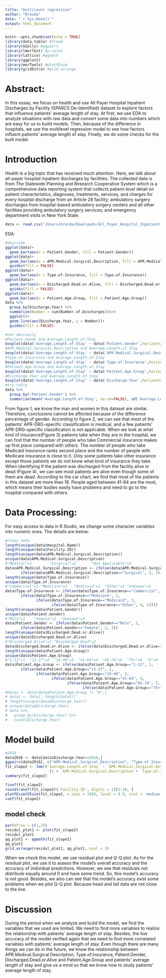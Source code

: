 ```yaml
---
title: "multilevel regression"
author: "Brenda"
date: "`r Sys.Date()`"
output: html_document
---
```


```r
knitr::opts_chunk$set(echo = TRUE)
library(data.table) #fread
library(GGally) #ggpairs
library(lmerTest) #p-value
library(lattice) #qqmath
library(ggplot2)
library(merTools) #plotFEsim
library(gridExtra) #grid.arrange
``` 
# Abstract:
In this essay, we focus on health and use All Payer Hospital Inpatient Discharges by Facility (SPARCS De-Identified) dataset to explore factors that influence patients' average length of stay. At first, we use EDA to analyze situations with raw data and convert some data into numbers which are easy for us to build models. Then, because of the difference in hospitals, we use the multilevel regression model to see how factors influent patients' average length of stay. Finally, we do some checks for the built model.

# Introduction
Health is a big topic that has received much attention. Here, we talk about all-payer hospital inpatient discharges by facilities. The collected data is from The Statewide Planning and Research Cooperative System which is a comprehensive data reporting system that collects patient-level detail on patient characteristics, diagnoses, treatments, services, and charges for every hospital discharge from an Article 28 facility; ambulatory surgery discharges from hospital-based ambulatory surgery centers and all other facilities providing ambulatory surgery services; and emergency department visits in New York State. 

```r
data <- read.csv("/Users/brenda/Downloads/All_Payer_Hospital_Inpatient_Discharges_by_Facility__SPARCS_De-Identified___Beginning_2009.csv")
```


EDA:
```r
#describe
ggplot(data)+
  geom_bar(aes(x = Patient.Gender, fill = Patient.Gender))
ggplot(data)+
  geom_bar(aes(x = APR.Medical.Surgical.Description, fill = APR.Medical.Surgical.Description))+
  guides(fill = FALSE)
ggplot(data)+
  geom_bar(aes(x = Type.of.Insurance, fill = Type.of.Insurance))
ggplot(data)+
  geom_bar(aes(x = Discharged.Dead.or.Alive, fill = Discharged.Dead.or.Alive))+
  guides(fill = FALSE)
ggplot(data)+
  geom_bar(aes(x = Patient.Age.Group, fill = Patient.Age.Group))
data %>%
  group_by(Discharge.Year) %>%
  summarise(Number = sum(Number.of.Discharges))%>%
  ggplot()+
  geom_line(aes(Discharge.Year, y = Number))+
  guides(fill = FALSE)

#not abviously
#Patient.Gende and Average.Length.of.Stay
boxplot(data$'Average.Length.of.Stay' ~ data$'Patient.Gender',horizontal = TRUE)
#APR.Medical.Surgical.Description and Average.Length.of.Stay
boxplot(data$'Average.Length.of.Stay' ~ data$'APR.Medical.Surgical.Description',horizontal = TRUE)
#Type.of.Insurance and Average.Length.of.Stay
boxplot(data$'Average.Length.of.Stay' ~ data$'Type.of.Insurance',horizontal = TRUE)
#Patient.Age.Group and Average.Length.of.Stay
boxplot(data$'Average.Length.of.Stay' ~ data$'Patient.Age.Group',horizontal = TRUE)
#Discharge.Year and Average.Length.of.Stay
boxplot(data$'Average.Length.of.Stay' ~ data$'Discharge.Year',horizontal = TRUE)
#try table
data %>%
  group_by('Patient.Gender') %>%
  summarise(mean('Average.Length.of.Stay', na.rm=FALSE), sd('Average.Length.of.Stay', na.rm=FALSE), median('Average.Length.of.Stay', na.rm=FALSE), max('Average.Length.of.Stay', na.rm=FALSE), min('Average.Length.of.Stay', na.rm=FALSE))
```
From figure 1, we know the man and women in this dataset are similar. Therefore, conclusions cannot be affected because of the difference percentage of gender.
According to figure 2, we can see that most of the patients’ APR-DRG-specific classification is medical, and a few patients’ APR-DRG-specific classification is not applicable.
When we look at what kind of insurance(Figure 3) patients take when they are in the hospital, we can find that the number of people who take Commercial insurance makes up first place compared with others. The number of people who take Medicaid insurance ranks second place and the number of people with Medicare insurance is close to it. Only some patients take other insurance except those patients we do not know what kind of insurance they take. 
When identifying if the patient was discharged from the facility alive or dead (Figure 4), we can see most patients are alive even though some of them are dead.
According to the car chart, we find that most of the patients in this dataset are more than 18. People aged between 41-64 are the most, which means their bodies easily have problems and need to go to the hospital compared with others. 

# Data Processing:
For easy access to data in R Studio, we change some character variables into numeric ones. The details are below:
```r
#clean data
length(unique(data$Hospital.Name))
length(unique(data$Facility.ID))
length(unique(data$APR.Medical.Surgical.Description))
unique(data$APR.Medical.Surgical.Description)
#"Medical"=1        "Surgical"=2       "Not Applicable"=3
data$APR.Medical.Surgical.Description <- ifelse(data$APR.Medical.Surgical.Description=="Medical", 1,
       ifelse(data$APR.Medical.Surgical.Description=="Surgical", 2, 3))
length(unique(data$Type.of.Insurance))
unique(data$Type.of.Insurance)
#"Commercial"=1 "Medicare"=2   "Medicaid"=3  "Other"=4 "Unknown"=5   
data$Type.of.Insurance <- ifelse(data$Type.of.Insurance=="Commercial", 1,
       ifelse(data$Type.of.Insurance=="Medicare", 2, 
              ifelse(data$Type.of.Insurance=="Medicaid", 3,
                     ifelse(data$Type.of.Insurance=="Other", 4, 5))))
length(unique(data$Patient.Gender))
unique(data$Patient.Gender)
#"Male"=1    "Female"=2  "Unknown"=3
data$Patient.Gender <- ifelse(data$Patient.Gender=="Male", 1, 
       ifelse(data$Patient.Gender=="Female", 2, 3))
length(unique(data$Discharged.Dead.or.Alive))
unique(data$Discharged.Dead.or.Alive)
#"Discharged Alive"=1 "Discharged Dead"=2 
data$Discharged.Dead.or.Alive <- ifelse(data$Discharged.Dead.or.Alive=="Discharged Alive", 1, 2)
length(unique(data$Patient.Age.Group))
unique(data$Patient.Age.Group)
#"1-12"=1  "13-17"=2  "18-40"=3  "41-64"=4  "65-74"=5  "75+"=6  "0"=0
data$Patient.Age.Group <- ifelse(data$Patient.Age.Group=="1-12", 1,
       ifelse(data$Patient.Age.Group=="13-17", 2,
              ifelse(data$Patient.Age.Group=="18-40", 3,
                     ifelse(data$Patient.Age.Group=="41-64", 4,
                            ifelse(data$Patient.Age.Group=="65-74", 5,
                                   ifelse(data$Patient.Age.Group=="75+", 6, 0))))))
#data1 <- data[data$Patient.Age.Group != "0",]
# data1 <- data[,-length(data1)]
# length(unique(data$Discharge.Year))
# unique(data$Discharge.Year)
# data %>%
#   group_by(Discharge.Year) %>%
#   count(Discharge.Year)
```

# Model build

```r
#2016
data2016 <- data[data$Discharge.Year==2016,]
ggpairs(data2016[, c("APR.Medical.Surgical.Description", "Type.of.Insurance", "Patient.Gender", "Discharged.Dead.or.Alive", "Patient.Age.Group", "Number.of.Discharges", "Average.Length.of.Stay")])
fit_slope2 <- lmer(`Average.Length.of.Stay` ~ `APR.Medical.Surgical.Description`+ `Type.of.Insurance`+ `Patient.Gender`+ `Discharged.Dead.or.Alive`+ `Patient.Age.Group` + 
                    (1 + `APR.Medical.Surgical.Description`+ `Type.of.Insurance`+ `Patient.Gender`+ `Discharged.Dead.or.Alive`+ `Patient.Age.Group` | `Facility.ID`) , data = data2016)
summary(fit_slope2)
```

```r
fixef(fit_slope2)
round(ranef(fit_slope2)$`Facility.ID`, digits = 2)[1:10, ]
plotFEsim(FEsim(fit_slope2, n.sims = 100), level = 0.9, stat = 'median', intercept = FALSE)
coef(fit_slope2)
```

## model check
```r
par(mfrow = c(1,2))
residul_plot1 <- plot(fit_slope2)
residul_plot1
qq_plot1 <- qqmath(fit_slope2)
qq_plot1
grid.arrange(residul_plot1, qq_plot1, ncol = 2)
```
When we check this model, we use residual plot and Q-Q plot. As for the residual plot, we use it to assess the model's overall accuracy and the accuracy of individual predictions. However, we see that residuals not distribute equally around 0 and have some trend. So, this model’s accuracy is not good. Besides, we also can see that the model’s accuracy exist some problems when we plot Q-Q plot. Because head and tail data are not close to the line.

# Discussion
During the period when we analyze and build the model, we find the variables that we used are limited. We need to find more variables to realize the relationship with patients' average length of stay. Besides, the low accuracy of the model verified again that we need to find more correlated variables with patients' average length of stay. Even though there are many things we can do in the future, we know the relationship between APR.Medical.Surgical.Description, Type.of.Insurance, Patient.Gender, Discharged.Dead.or.Alive and Patient.Age.Group and patients' average length of stay and give us a mind so that we know how to study patients' average length of stay.


